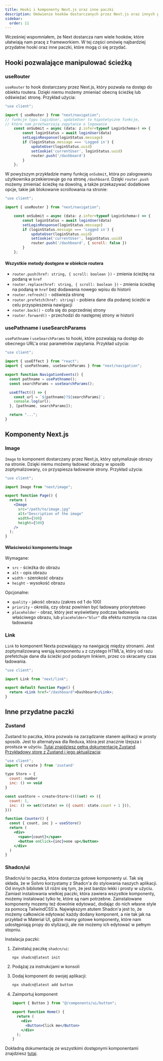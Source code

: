 ```yaml
---
title: Hooki i komponenty Next.js oraz inne paczki
description: Omówienie hooków dostarczanych przez Next.js oraz innych przydatnych paczek.
sidebar:
  order: 11
---
```


Wcześniej wspomniałem, że Next dostarcza nam wiele hooków, które ułatwiają nam pracę z frameworkiem. W tej części omówię najbardziej przydatne hooki oraz inne paczki, które mogą ci się przydać.

## Hooki pozwalające manipulować ścieżką

### useRouter

`useRouter` to hook dostarczany przez Next.js, który pozwala na dostęp do obiektu routera. Dzięki niemu możemy zmieniać obecną ścieżkę lub odświeżać stronę. Przykład użycia:

```jsx
"use client";

import { useRouter } from "next/navigation";
// funkcje typu loginUser, updateUser to hipotetyczne funkcje,
// które nam przetwarzają zapytanie o logowanie
	const onSubmit = async (data: z.infer<typeof LoginSchema>) => {
		const loginStatus = await loginUser(data)
		setLoginResponse(loginStatus.message)
		if (loginStatus.message === 'Logged in') {
			updateUser(loginStatus.uuid)
			setCookie('currentUser', loginStatus.uuid)
			router.push('/dashboard')
		}
	};
```

W powyższym przykładzie mamy funkcję `onSubmit`, która po zalogowaniu użytkownika przekierowuje go na stronę `/dashboard`. Dzięki `router.push` możemy zmieniać ścieżkę na dowolną, a także przekazywać dodatkowe opcje, takie jak blokowanie scrollowania na stronie:

```jsx
"use client";

import { useRouter } from "next/navigation";

	const onSubmit = async (data: z.infer<typeof LoginSchema>) => {
		const loginStatus = await loginUser(data)
		setLoginResponse(loginStatus.message)
		if (loginStatus.message === 'Logged in') {
			updateUser(loginStatus.uuid)
			setCookie('currentUser', loginStatus.uuid)
			router.push('/dashboard', { scroll: false })
		}
	};
```

#### Wszystkie metody dostępne w obiekcie routera

- `router.push(href: string, { scroll: boolean })` - zmienia ścieżkę na podaną w `href`
- `router.replace(href: string, { scroll: boolean })` - zmienia ścieżkę na podaną w `href` bez dodawania nowego wpisu do historii
- `router.refresh()` - odświeża stronę
- `router.prefetch(href: string)` - pobiera dane dla podanej ścieżki w celu przyspieszenia nawigacji
- `router.back()` - cofa się do poprzedniej strony
- `router.forward()` - przechodzi do następnej strony w historii

### usePathname i useSearchParams

`usePathname` i `useSearchParams` to hooki, które pozwalają na dostęp do obecnego URL'a oraz parametrów zapytania. Przykład użycia:

```jsx
"use client";

import { useEffect } from "react";
import { usePathname, useSearchParams } from "next/navigation";

export function NavigationEvents() {
  const pathname = usePathname();
  const searchParams = useSearchParams();

  useEffect(() => {
    const url = `${pathname}?${searchParams}`;
    console.log(url);
  }, [pathname, searchParams]);

  return "...";
}
```

## Komponenty Next.js

### Image

`Image` to komponent dostarczany przez Next.js, który optymalizuje obrazy na stronie. Dzięki niemu możemy ładować obrazy w sposób zoptymalizowany, co przyspiesza ładowanie strony. Przykład użycia:

```jsx
"use client";

import Image from "next/image";

export function Page() {
  return (
    <Image
      src="/path/to/image.jpg"
      alt="Description of the image"
      width={500}
      height={500}
    />
  );
}
```

#### Właściwości komponentu Image

Wymagane:

- `src` - ścieżka do obrazu
- `alt` - opis obrazu
- `width` - szerokość obrazu
- `height` - wysokość obrazu

Opcjonalne:

- `quality` - jakość obrazu (zakres od 1 do 100)
- `priority` - określa, czy obraz powinien być ładowany priorytetowo
- `placeholder` - obraz, który jest wyświetlany podczas ładowania właściwego obrazu, lub `placeholder="blur"` dla efektu rozmycia na czas ładowania

### Link

`Link` to komponent Nexta pozwalający na nawigację między stronami. Jest zoptymalizowaną wersją komponentu `a` z czystego HTML'a, który od razu prefetchuje dane dla ścieżki pod podanym linkiem, przez co skracamy czas ładowania.

```jsx
"use client";

import Link from "next/link";

export default function Page() {
  return <Link href="/dashboard">Dashboard</Link>;
}
```

## Inne przydatne paczki

### Zustand

Zustand to paczka, która pozwala na zarządzanie stanem aplikacji w prosty sposób. Jest to alternatywa dla Reduxa, która jest znacznie lżejsza i prostsza w użyciu. [Tutaj znajdziesz pełną dokumentację Zustand](https://zustand.docs.pmnd.rs/getting-started/introduction). [Przykładowy store z Zustand i jego aktualizacja](https://zustand-demo.pmnd.rs/):

```jsx
"use client";
import { create } from 'zustand'

type Store = {
  count: number
  inc: () => void
}

const useStore = create<Store>()((set) => ({
  count: 1,
  inc: () => set((state) => ({ count: state.count + 1 })),
}))

function Counter() {
  const { count, inc } = useStore()
  return (
    <div>
      <span>{count}</span>
      <button onClick={inc}>one up</button>
    </div>
  )
}
```

### Shadcn/ui

Shadcn/ui to paczka, która dostarcza gotowe komponenty ui. Tak się składa, że w Solvro korzystamy z Shadcn'a do stylowania naszych aplikacji. Od innych bibliotek UI różni się tym, że jest bardzo lekki i prosty w użyciu. Zamiast instalowania wielkiej paczki, która zawiera wszystkie komponenty, możemy instalować tylko te, które są nam potrzebne. Zainstalowane komponenty mozemy też dowolnie edytować, dodając do nich własne style za pomocą TailwindCSS'a. Największym atutem Shadcn'a jest to, że możemy całkowicie edytować każdy dodany komponent, a nie tak jak na przykład w Material UI, gdzie mamy gotowe komponenty, które nam udostępniają propy do stylizacji, ale nie możemy ich edytować w pełnym stopniu.

Instalacja paczki:


<Steps>

1. Zainstaluj paczkę `shadcn/ui`:

   ```bash
   npx shadcn@latest init
   ```

2. Podążaj za instrukcjami w konsoli

3. Dodaj komponent do swojej aplikacji:

   ```bash
   npx shadcn@latest add button
   ```

4. Zaimportuj komponent

   ```jsx
   import { Button } from "@/components/ui/button";

   export function Home() {
     return (
       <div>
         <Button>Click me</Button>
       </div>
     );
   }
   ```

</Steps>

Dokładną dokumentację ze wszystkimi dostępnymi komponentami znajdziesz [tutaj](https://ui.shadcn.com/docs).
